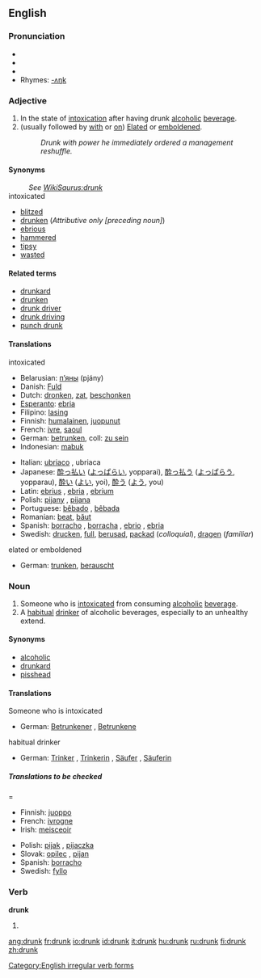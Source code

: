 ==English==

===Pronunciation===
* {{AHD|drŭngk}}
* {{IPA|/drʌŋk/}}
* {{SAMPA|/drVNk/}}
*Rhymes: [[Rhymes:English:-ʌŋk|-ʌŋk]]

===Adjective===
{{en-adj-er}}

# In the state of [[intoxication]] after having drunk [[alcoholic]] [[beverage]].
# (usually followed by [[with]] or [[on]]) [[elated|Elated]] or [[emboldened]].
#: ''Drunk with power he immediately ordered a management reshuffle.''
====Synonyms====
:''See [[:WikiSaurus:drunk|WikiSaurus:drunk]]''
;intoxicated
*[[blitzed]]
*[[drunken]] (''Attributive only [preceding noun]'')
*[[ebrious]]
*[[hammered]]
*[[tipsy]]
*[[wasted]]

====Related terms====
*[[drunkard]]
*[[drunken]]
*[[drunk driver]]
*[[drunk driving]]
*[[punch drunk]]

====Translations====
;intoxicated
{{top}}
*Belarusian: [[п'яны|п’яны]] (pjány)
*Danish: [[Fuld]]
*Dutch: [[dronken]], [[zat]], [[beschonken]]
*[[Esperanto]]: [[ebria]]
*Filipino: [[lasing]]
*Finnish: [[humalainen]], [[juopunut]]
*French: [[ivre]], [[saoul]]
*German: [[betrunken]], coll: [[zu sein]]
*Indonesian: [[mabuk]]
{{mid}}
*Italian: [[ubriaco]] {{m}}, ubriaca {{f}}
*Japanese: [[酔っ払い]] ([[よっぱらい]], yopparai), [[酔っ払う]] ([[よっぱらう]], yopparau), [[酔い]] ([[よい]], yoi), [[酔う]] ([[よう]], you) 
*Latin: [[ebrius]] {{m}}, [[ebria]] {{f}}, [[ebrium]] {{n}}
*Polish: [[pijany]] {{m}}, [[pijana]] {{f}}
*Portuguese: [[bêbado]] {{m}}, [[bêbada]] {{f}}
*Romanian: [[beat]], [[băut]]
*Spanish: [[borracho]] {{m}}, [[borracha]] {{f}}, [[ebrio]] {{m}}, [[ebria]] {{f}}
*Swedish: [[drucken]], [[full]], [[berusad]], [[packad]] (''colloquial''), [[dragen]] (''familiar'')
{{bottom}}

;elated or emboldened
{{top}}
*German: [[trunken]], [[berauscht]]
{{mid}}
{{bottom}}

===Noun===
{{en-noun}}

# Someone who is [[intoxicated]] from consuming [[alcoholic]] [[beverage]].
# A [[habitual]] [[drinker]] of alcoholic beverages, especially to an unhealthy extend.

====Synonyms====
*[[alcoholic]]
*[[drunkard]]
*[[pisshead]]

====Translations====
;Someone who is intoxicated
{{top}}
*German: [[Betrunkener]] {{m}}, [[Betrunkene]] {{m}}
{{mid}}
{{bottom}}

;habitual drinker
{{top}}
*German: [[Trinker]] {{m}}, [[Trinkerin]] {{f}}, [[Säufer]] {{m}}, [[Säuferin]] {{f}}
{{mid}}
{{bottom}}

=====Translations to be checked======
{{top}}
*Finnish: [[juoppo]]
*French: [[ivrogne]]
*Irish: [[meisceoir]]
{{mid}}
*Polish: [[pijak]] {{m}}, [[pijaczka]] {{f}}
*Slovak: [[opilec#Slovak|opilec]] {{m}}, [[pijan#Slovak|pijan]] {{m}}
*Spanish: [[borracho]] {{m}}
*Swedish: [[fyllo]] {{n}}
{{bottom}}

===Verb===
[[Category:English irregular verb forms]]
'''drunk'''

# {{past participle of|drink}}


[[ang:drunk]]
[[fr:drunk]]
[[io:drunk]]
[[id:drunk]]
[[it:drunk]]
[[hu:drunk]]
[[ru:drunk]]
[[fi:drunk]]
[[zh:drunk]]